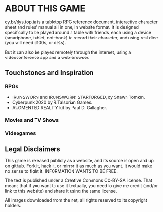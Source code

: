 # ABOUT THIS GAME

cy.br/dys.top.ia is a tabletop RPG reference document, interactive character sheet and rules' manual all in one, in website format.
It is designed specifically to be played around a table with friends, each using a device (smartphone, tablet, notebook) to record their character, and using real dice (you will need d100s, or d%s).

But it can also be played remotely through the internet, using a videoconference app and a web-browser.

## Touchstones and Inspiration

### RPGs

- IRONSWORN and IRONSWORN: STARFORGED, by Shawn Tomkin.
- Cyberpunk 2020 by R.Talsorian Games.
- AUGMENTED REALITY kit by Paul D. Gallagher.

### Movies and TV Shows

### Videogames

## Legal Disclaimers

This game is released publicly as a website, and its source is open and up on github. Fork it, hack it, or mirror it as much as you want. It would make no sense to fight it, INFORMATION WANTS TO BE FREE.

The text is published under a Creative Commons CC-BY-SA license. That means that if you want to use it textually, you need to give me credit (and/or link to this website) and share it using the same license.

All images downloaded from the net, all rights reserved to its copyright holders.